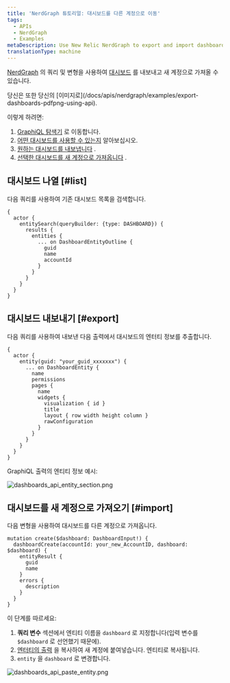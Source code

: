 ```yaml
---
title: 'NerdGraph 튜토리얼: 대시보드를 다른 계정으로 이동'
tags:
  - APIs
  - NerdGraph
  - Examples
metaDescription: Use New Relic NerdGraph to export and import dashboards.
translationType: machine
---
```




[NerdGraph](/docs/apis/nerdgraph/get-started/introduction-new-relic-nerdgraph) 의 쿼리 및 변형을 사용하여 [대시보드](/docs/query-your-data/explore-query-data/dashboards/introduction-dashboards) 를 내보내고 새 계정으로 가져올 수 있습니다.

<Callout variant="tip">
  당신은 또한 당신의 <InlinePopover type="dashboards"/>[이미지로](/docs/apis/nerdgraph/examples/export-dashboards-pdfpng-using-api).
</Callout>

이렇게 하려면:

1. [GraphiQL 탐색기](https://api.newrelic.com/graphiql) 로 이동합니다.
2. [어떤 대시보드를 사용할 수 있는지](#list) 알아보십시오.
3. [원하는 대시보드를 내보냅니다](#export) .
4. [선택한 대시보드를 새 계정으로 가져옵니다](#import) .

## 대시보드 나열 [#list]

다음 쿼리를 사용하여 기존 대시보드 목록을 검색합니다.

```
{
  actor {
    entitySearch(queryBuilder: {type: DASHBOARD}) {
      results {
        entities {
          ... on DashboardEntityOutline {
            guid
            name
            accountId
          }
        }
      }
    }
  }
}
```

## 대시보드 내보내기 [#export]

다음 쿼리를 사용하여 내보낸 다음 출력에서 대시보드의 엔터티 정보를 추출합니다.

```
{
  actor {
    entity(guid: "your_guid_xxxxxxx") {
      ... on DashboardEntity {
        name
        permissions
        pages {
          name
          widgets {
            visualization { id }
            title
            layout { row width height column }
            rawConfiguration
          }
        }
      }
    }
  }
}
```

GraphiQL 출력의 엔티티 정보 예시:

<img
  title="dashboards_api_entity_section.png"
  alt="dashboards_api_entity_section.png"
  src={apisanddataNerdGraphDashboardEntity}
/>

## 대시보드를 새 계정으로 가져오기 [#import]

다음 변형을 사용하여 대시보드를 다른 계정으로 가져옵니다.

```
mutation create($dashboard: DashboardInput!) {
  dashboardCreate(accountId: your_new_AccountID, dashboard: $dashboard) {
    entityResult {
      guid
      name
    }
    errors {
      description
    }
  }
}
```

이 단계를 따르세요:

1. **쿼리 변수** 섹션에서 엔티티 이름을 `dashboard` 로 지정합니다(입력 변수를 `$dashboard` 로 선언했기 때문에).
2. [엔터티의 출력](#export) 을 복사하여 새 계정에 붙여넣습니다. 엔티티로 복사됩니다.
3. `entity` 을 `dashboard` 로 변경합니다.

<img
  title="dashboards_api_paste_entity.png"
  alt="dashboards_api_paste_entity.png"
  src={apisanddataNerdGraphDashboardPaste}
/>